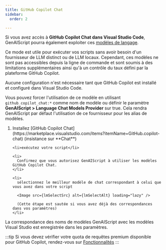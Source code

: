 ```yaml
---
title: GitHub Copilot Chat
sidebar:
  order: 2

---
```





Si vous avez accès à **GitHub Copilot Chat dans Visual Studio Code**,
GenAIScript pourra également exploiter ces [modèles de langage](https://code.visualstudio.com/api/extension-guides/language-model).

Ce mode est utile pour exécuter vos scripts sans avoir besoin d'un fournisseur de LLM distinct ou de LLM locaux. Cependant, ces modèles ne sont pas accessibles depuis la ligne de commande
et sont soumis à des limitations supplémentaires ainsi qu'à un contrôle du taux défini par la plateforme GitHub Copilot.

Aucune configuration n'est nécessaire tant que GitHub Copilot est installé et configuré dans Visual Studio Code.

Vous pouvez forcer l'utilisation de ce modèle en utilisant `github_copilot_chat:*` comme nom de modèle
ou définir le paramètre **GenAIScript > Language Chat Models Provider** sur true.
Cela rendra GenAIScript par défaut l'utilisation de ce fournisseur pour les alias de modèles.

<YouTube id="LRrVMiZgWJg" posterQuality="high" />

<Steps>
  <ol>
    <li>
      Installez [GitHub Copilot Chat](https://marketplace.visualstudio.com/items?itemName=GitHub.copilot-chat) (insistance sur **Chat**)
    </li>

    <li>exécutez votre script</li>

    <li>
      Confirmez que vous autorisez GenAIScript à utiliser les modèles GitHub Copilot Chat.
    </li>

    <li>
      sélectionnez le meilleur modèle de chat correspondant à celui que vous avez dans votre script

      <Image src={lmSelectSrc} alt={lmSelectAlt} loading="lazy" />

      (Cette étape est sautée si vous avez déjà des correspondances dans vos paramètres)
    </li>
  </ol>
</Steps>

La correspondance des noms de modèles GenAIScript avec les modèles Visual Studio est enregistrée dans les paramètres.

:::tip
Si vous devez vérifier votre quota de requêtes premium disponible pour GitHub Copilot, rendez-vous sur [Fonctionnalités](https://github.com/settings/copilot/features)
:::
